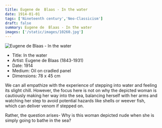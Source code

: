 ```yaml
---
title: Eugene de  Blaas - In the water
date: 1914-01-01
tags: ['Nineteenth century','Neo-Classicism']
draft: false
summary: Eugene de  Blaas - In the water
images: ['/static/images/10260.jpg']
---
```


![Eugene de  Blaas - In the water](/static/images/10260.jpg)

* Title: In the water
* Artist: Eugene de  Blaas (1843-1931)
* Date: 1914
* Medium: Oil on cradled panel
* Dimensions: 78 x 45 cm

We can all empathize with the experience of stepping into water and feeling its slight chill. However, the focus here is not on why the depicted woman is cautiously making her way into the sea, balancing herself with her arms and watching her step to avoid potential hazards like shells or weever fish, which can deliver venom if stepped on. 

Rather, the question arises- Why is this woman depicted nude when she is simply going to bathe in the sea?
